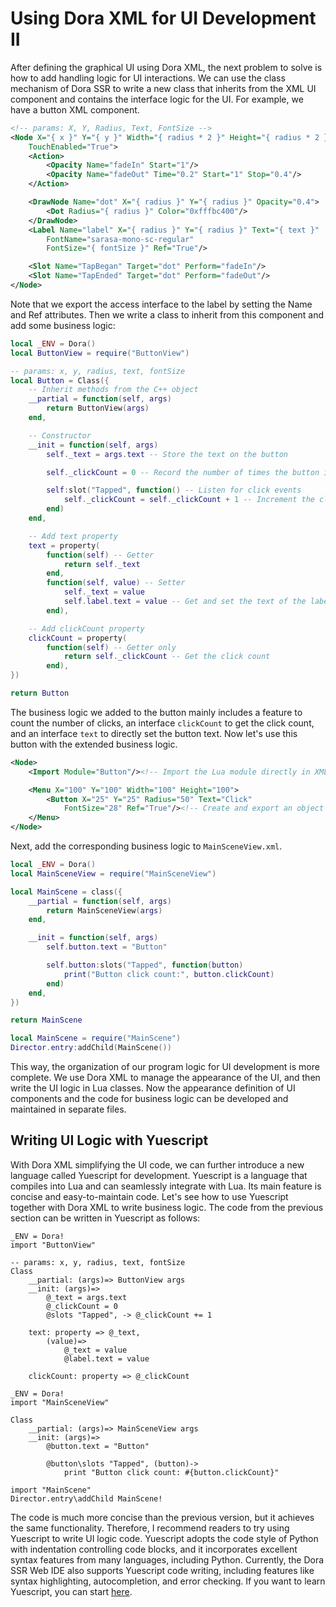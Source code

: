
# Using Dora XML for UI Development II

After defining the graphical UI using Dora XML, the next problem to solve is how to add handling logic for UI interactions. We can use the class mechanism of Dora SSR to write a new class that inherits from the XML UI component and contains the interface logic for the UI. For example, we have a button XML component.

```xml title="ButtonView.xml"
<!-- params: X, Y, Radius, Text, FontSize -->
<Node X="{ x }" Y="{ y }" Width="{ radius * 2 }" Height="{ radius * 2 }"
	TouchEnabled="True">
	<Action>
		<Opacity Name="fadeIn" Start="1"/>
		<Opacity Name="fadeOut" Time="0.2" Start="1" Stop="0.4"/>
	</Action>

	<DrawNode Name="dot" X="{ radius }" Y="{ radius }" Opacity="0.4">
		<Dot Radius="{ radius }" Color="0xfffbc400"/>
	</DrawNode>
	<Label Name="label" X="{ radius }" Y="{ radius }" Text="{ text }"
		FontName="sarasa-mono-sc-regular"
		FontSize="{ fontSize }" Ref="True"/>

	<Slot Name="TapBegan" Target="dot" Perform="fadeIn"/>
	<Slot Name="TapEnded" Target="dot" Perform="fadeOut"/>
</Node>
```

Note that we export the access interface to the label by setting the Name and Ref attributes. Then we write a class to inherit from this component and add some business logic:

```lua title="Button.lua"
local _ENV = Dora()
local ButtonView = require("ButtonView")

-- params: x, y, radius, text, fontSize
local Button = Class({
	-- Inherit methods from the C++ object
	__partial = function(self, args)
		return ButtonView(args)
	end,

	-- Constructor
	__init = function(self, args)
		self._text = args.text -- Store the text on the button

		self._clickCount = 0 -- Record the number of times the button is clicked

		self:slot("Tapped", function() -- Listen for click events
			self._clickCount = self._clickCount + 1 -- Increment the click count
		end)
	end,

	-- Add text property
	text = property(
		function(self) -- Getter
			return self._text
		end,
		function(self, value) -- Setter
			self._text = value
			self.label.text = value -- Get and set the text of the label component
		end),

	-- Add clickCount property
	clickCount = property(
		function(self) -- Getter only
			return self._clickCount -- Get the click count
		end),
})

return Button
```

The business logic we added to the button mainly includes a feature to count the number of clicks, an interface `clickCount` to get the click count, and an interface `text` to directly set the button text. Now let's use this button with the extended business logic.

```xml title="MainSceneView.xml"
<Node>
	<Import Module="Button"/><!-- Import the Lua module directly in XML -->

	<Menu X="100" Y="100" Width="100" Height="100">
		<Button X="25" Y="25" Radius="50" Text="Click"
			FontSize="28" Ref="True"/><!-- Create and export an object -->
	</Menu>
</Node>
```

Next, add the corresponding business logic to `MainSceneView.xml`.

```lua title="MainScene.lua"
local _ENV = Dora()
local MainSceneView = require("MainSceneView")

local MainScene = class({
	__partial = function(self, args)
		return MainSceneView(args)
	end,

	__init = function(self, args)
		self.button.text = "Button"

		self.button:slots("Tapped", function(button)
			print("Button click count:", button.clickCount)
		end)
	end,
})

return MainScene
```

```lua title="init.lua"
local MainScene = require("MainScene")
Director.entry:addChild(MainScene())
```

This way, the organization of our program logic for UI development is more complete. We use Dora XML to manage the appearance of the UI, and then write the UI logic in Lua classes. Now the appearance definition of UI components and the code for business logic can be developed and maintained in separate files.

## Writing UI Logic with Yuescript

With Dora XML simplifying the UI code, we can further introduce a new language called Yuescript for development. Yuescript is a language that compiles into Lua and can seamlessly integrate with Lua. Its main feature is concise and easy-to-maintain code. Let's see how to use Yuescript together with Dora XML to write business logic. The code from the previous section can be written in Yuescript as follows:

```yue title="Button.yue"
_ENV = Dora!
import "ButtonView"

-- params: x, y, radius, text, fontSize
Class
	__partial: (args)=> ButtonView args
	__init: (args)=>
		@_text = args.text
		@_clickCount = 0
		@slots "Tapped", -> @_clickCount += 1

	text: property => @_text,
		(value)=>
			@_text = value
			@label.text = value

	clickCount: property => @_clickCount
```

```yue title="MainScene.yue"
_ENV = Dora!
import "MainSceneView"

Class
	__partial: (args)=> MainSceneView args
	__init: (args)=>
		@button.text = "Button"

		@button\slots "Tapped", (button)->
			print "Button click count: #{button.clickCount}"
```

```yue title="init.yue"
import "MainScene"
Director.entry\addChild MainScene!
```

The code is much more concise than the previous version, but it achieves the same functionality. Therefore, I recommend readers to try using Yuescript to write UI logic code. Yuescript adopts the code style of Python with indentation controlling code blocks, and it incorporates excellent syntax features from many languages, including Python. Currently, the Dora SSR Web IDE also supports Yuescript code writing, including features like syntax highlighting, autocompletion, and error checking. If you want to learn Yuescript, you can start [here](https://yuescript.org/doc).
